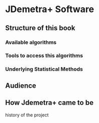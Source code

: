 # JDemetra+ Software

## Structure of this book

### Available algorithms


### Tools to access this algorithms


### Underlying Statistical Methods 

## Audience


## How Jdemetra+ came to be

history of the project 
  


